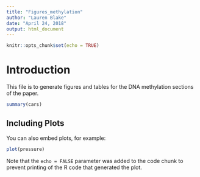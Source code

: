 ```yaml
---
title: "Figures_methylation"
author: "Lauren Blake"
date: "April 24, 2018"
output: html_document
---
```


```r
knitr::opts_chunk$set(echo = TRUE)
```

# Introduction

This file is to generate figures and tables for the DNA methylation sections of the paper. 

```r
summary(cars)
```

## Including Plots

You can also embed plots, for example:

```r
plot(pressure)
```

Note that the `echo = FALSE` parameter was added to the code chunk to prevent printing of the R code that generated the plot.
